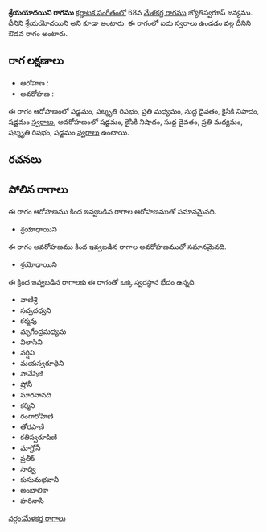 {{Infobox ragam
	| name          	= శ్రేయయోదయిని
	| synonym	    	= శ్రేయయోదయిని
	| mela          	= 
	| chakra        	= 
	| janaka        	= 
	| type          	= ఔడవ
	| arohanam      	= {{svaraC|S|R3|M2|D1|N2|S'}} 
	| avarohanam    	= {{svaraC|S'|N2|D1|M2|R3|S}}
	| jeeva         	=
	| chhaya        	=
	| nyasa         	=
	| vishesha      	= 
	| equivalent  		= 
}}
{{కర్ణాటక సంగీత రాగాలు}}
'''శ్రేయయోదయిని రాగము''' [[కర్ణాటక సంగీతం]]లో 68వ [[మేళకర్త రాగము]] జ్యోతిస్వరూప్ జన్యము. దీనిని శ్రేయయోదయిని అని కూడా అంటారు. ఈ రాగంలో ఐదు స్వరాలు ఉండడం వల్ల దీనిని ఔడవ రాగం అంటారు.


==రాగ లక్షణాలు==


* ఆరోహణ : {{svaraC|S|R3|M2|D1|N2|S'}} 
* అవరోహణ : {{svaraC|S'|N2|D1|M2|R3|S}}

ఈ రాగం ఆరోహణంలో షడ్జమం, షట్శృతి రిషభం, ప్రతి మధ్యమం, సుద్ద దైవతం, కైసికి నిషాదం, షడ్జమం [[స్వరాలు]], అవరోహణంలో షడ్జమం, కైసికి నిషాదం, సుద్ద దైవతం, ప్రతి మధ్యమం, షట్శృతి రిషభం, షడ్జమం [[స్వరాలు]] ఉంటాయి.

==రచనలు==



==పోలిన రాగాలు==
ఈ రాగం ఆరోహణము కింద ఇవ్వబడిన రాగాల ఆరోహణముతో సమానమైనది.
* శ్రయోధాయిని

ఈ రాగం అవరోహణము కింద ఇవ్వబడిన రాగాల అవరోహణముతో సమానమైనది.
* శ్రయోధాయిని

ఈ క్రింద ఇవ్వబడిన రాగాలకు ఈ రాగంతో ఒక్క స్వరస్థాన భేదం ఉన్నది.
* వాణీశ్రి
* సద్పదధ్వని
* కర్మవు
* మృగేంద్రమధ్యమ
* విలాసిని
* వర్షిని
* మయస్వరూధిని
* సావేషిణి
* ష్రోనీ
* సూరనానది
* కర్మిని
* రంగారోహిణి
* తోరపాణి
* కతిస్వరూపిణి
* మాగ్హోనీ
* ప్రతీక్
* సాధ్వి
* కుసుమభవానీ
* అంబాలికా
* హరినాసి



[[వర్గం:మేళకర్త రాగాలు]]